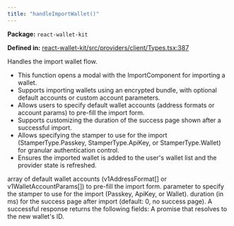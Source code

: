 ```yaml
---
title: "handleImportWallet()"
---
```



<p><strong>Package:</strong> <code>react-wallet-kit</code></p>

<p><strong>Defined in:</strong> <a href="https://github.com/tkhq/sdk/blob/main/packages/react-wallet-kit/src/providers/client/Types.tsx#L387">react-wallet-kit/src/providers/client/Types.tsx:387</a></p>

<H3Bordered text="Overview" />

Handles the import wallet flow.

<ul>
  <li>This function opens a modal with the ImportComponent for importing a wallet.</li>
  <li>Supports importing wallets using an encrypted bundle, with optional default accounts or custom account parameters.</li>
  <li>Allows users to specify default wallet accounts (address formats or account params) to pre-fill the import form.</li>
  <li>Supports customizing the duration of the success page shown after a successful import.</li>
  <li>Allows specifying the stamper to use for the import (StamperType.Passkey, StamperType.ApiKey, or StamperType.Wallet) for granular authentication control.</li>
  <li>Ensures the imported wallet is added to the user's wallet list and the provider state is refreshed.</li>
</ul>

<H3Bordered text="Parameters" />

<ParamField body="params" type='object' required={false} path="params" >
  <Expandable title="params details">
    <NestedParam parentKey="params" childKey="defaultWalletAccounts" type='v1AddressFormat[] | v1WalletAccountParams[]' required={false}>
array of default wallet accounts (v1AddressFormat[] or v1WalletAccountParams[]) to pre-fill the import form.
</NestedParam>
    <NestedParam parentKey="params" childKey="stampWith" type='StamperType' required={false}>
parameter to specify the stamper to use for the import (Passkey, ApiKey, or Wallet).
</NestedParam>
    <NestedParam parentKey="params" childKey="successPageDuration" type='number' required={false}>
duration (in ms) for the success page after import (default: 0, no success page).
</NestedParam>
  </Expandable>
</ParamField>

<H3Bordered text="Response" />
A successful response returns the following fields:

<ResponseField name="returns" type="string" required={true}>
  A promise that resolves to the new wallet's ID.
</ResponseField>
